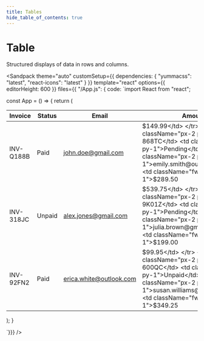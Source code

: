 ```yaml
---
title: Tables
hide_table_of_contents: true
---
```



# Table

Structured displays of data in rows and columns.

<Sandpack
theme="auto"
customSetup={{ dependencies: { "yummacss": "latest", "react-icons": "latest" } }}
template="react"
options={{ editorHeight: 600 }}
files={{ "/App.js": {
code: `import React from "react";

const App = () => {
   return (
      <div className="ins h-1/1 ovf-x-auto cnn">
         <table className="bc-l-lead-6 bs-sm rad-2">
            <thead>
               <tr>
                  <th className="fs-md fw-500 px-2 py-1 t-d-lead-2 ta-s">Invoice</th>
                  <th className="fs-md fw-500 px-2 py-1 t-d-lead-2 ta-s">Status</th>
                  <th className="fs-md fw-500 px-2 py-1 t-d-lead-2 ta-s">Email</th>
                  <th className="fs-md fw-500 px-2 py-1 t-d-lead-2 ta-s">Amount</th>
               </tr>
            </thead>
            <tbody>
               <tr>
                  <td className="px-2 py-1">INV-Q188B</td>
                  <td className="px-2 py-1">Paid</td>
                  <td className="px-2 py-1">john.doe@gmail.com</td>
                  <td className="fw-500 px-2 py-1">$149.99</td>
               </tr>
               <tr>
                  <td className="px-2 py-1">INV-868TC</td>
                  <td className="px-2 py-1">Pending</td>
                  <td className="px-2 py-1">emily.smith@outlook.com</td>
                  <td className="fw-500 px-2 py-1">$289.50</td>
               </tr>
               <tr>
                  <td className="px-2 py-1">INV-318JC</td>
                  <td className="px-2 py-1">Unpaid</td>
                  <td className="px-2 py-1">alex.jones@gmail.com</td>
                  <td className="fw-500 px-2 py-1">$539.75</td>
               </tr>
               <tr>
                  <td className="px-2 py-1">INV-9K01Z</td>
                  <td className="px-2 py-1">Pending</td>
                  <td className="px-2 py-1">julia.brown@gmail.com</td>
                  <td className="fw-500 px-2 py-1">$199.00</td>
               </tr>
               <tr>
                  <td className="px-2 py-1">INV-92FN2</td>
                  <td className="px-2 py-1">Paid</td>
                  <td className="px-2 py-1">erica.white@outlook.com</td>
                  <td className="fw-500 px-2 py-1">$99.95</td>
               </tr>
               <tr>
                  <td className="px-2 py-1">INV-600QC</td>
                  <td className="px-2 py-1">Unpaid</td>
                  <td className="px-2 py-1">susan.williams@gmail.com</td>
                  <td className="fw-500 px-2 py-1">$349.25</td>
               </tr>
            </tbody>
         </table>
      </div>
   );
}

`}}}
/>